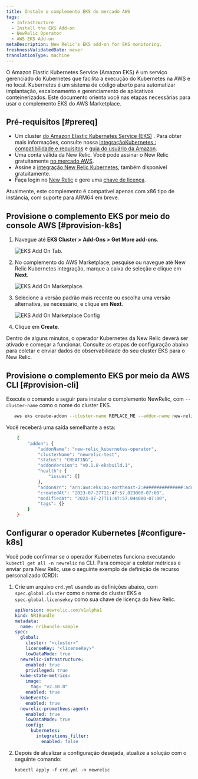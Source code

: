 ```yaml
---
title: Instale o complemento EKS do mercado AWS
tags:
  - Infrastructure
  - Install the EKS Add-on
  - NewRelic Operator
  - AWS EKS Add-on
metaDescription: New Relic's EKS add-on for EKS monitoring.
freshnessValidatedDate: never
translationType: machine
---
```





O Amazon Elastic Kubernetes Service (Amazon EKS) é um serviço gerenciado do Kubernetes que facilita a execução do Kubernetes na AWS e no local. Kubernetes é um sistema de código aberto para automatizar implantação, escalonamento e gerenciamento de aplicativos conteinerizados. Este documento orienta você nas etapas necessárias para usar o complemento EKS do AWS Marketplace.

## Pré-requisitos [#prereq]

* Um cluster [do Amazon Elastic Kubernetes Service (EKS)](https://docs.aws.amazon.com/eks/latest/userguide/what-is-eks.html) . Para obter mais informações, consulte nossa [integraçãoKubernetes : compatibilidade e requisitos](/docs/kubernetes-pixie/kubernetes-integration/get-started/kubernetes-integration-compatibility-requirements/) e [guia do usuário da Amazon](https://docs.aws.amazon.com/eks/latest/userguide/create-cluster.html).
* Uma conta válida da New Relic. Você pode assinar o New Relic gratuitamente [no mercado AWS](https://aws.amazon.com/marketplace/pp/prodview-ov56chowabeb4?sr=0-3&ref_=beagle&applicationId=AWS-Marketplace-Console).
* Assine a [integração New Relic Kubernetes](https://aws.amazon.com/marketplace/pp/prodview-gcywa6keq2ajy?applicationId=AWS-Marketplace-Console&ref_=beagle&sr=0-5), também disponível gratuitamente.
* Faça login no [New Relic](https://one.newrelic.com/) e gere uma [chave de licença](https://one.newrelic.com/api-keys).

<Callout variant="important">
  Atualmente, este complemento é compatível apenas com x86 tipo de instância, com suporte para ARM64 em breve.
</Callout>

## Provisione o complemento EKS por meio do console AWS [#provision-k8s]

1. Navegue até <DoNotTranslate>**EKS Cluster > Add-Ons > Get More add-ons**</DoNotTranslate>.

   <img
     title="eksAddOnTab.png"
     alt="EKS Add On Tab."
     src={eksAddOnTab}
   />

2. No complemento do AWS Marketplace, pesquise ou navegue até New Relic Kubernetes integração, marque a caixa de seleção e clique em <DoNotTranslate>**Next**</DoNotTranslate>.

   <img
     title="eksAddOnMarketplace.png"
     alt="EKS Add On Marketplace."
     src={eksAddOnMarketplace}
   />

3. Selecione a versão padrão mais recente ou escolha uma versão alternativa, se necessário, e clique em <DoNotTranslate>**Next**</DoNotTranslate>.

   <img
     title="eksAddOnMarketplaceConfig.png"
     alt="EKS Add On Marketplace Config"
     src={eksAddOnMarketplaceConfig}
   />

4. Clique em <DoNotTranslate>**Create**</DoNotTranslate>.

Dentro de alguns minutos, o operador Kubernetes da New Relic deverá ser ativado e começar a funcionar. Consulte as etapas de configuração abaixo para coletar e enviar dados de observabilidade do seu cluster EKS para o New Relic.

## Provisione o complemento EKS por meio da AWS CLI [#provision-cli]

Execute o comando a seguir para instalar o complemento NewRelic, com `--cluster-name` como o nome do cluster EKS.

```bash
   aws eks create-addon --cluster-name REPLACE_ME --addon-name new-relic_kubernetes-operator
```

Você receberá uma saída semelhante a esta:

```bash
    {
        "addon": {
            "addonName": "new-relic_kubernetes-operator",
            "clusterName": "newrelic-test",
            "status": "CREATING",
            "addonVersion": "v0.1.8-eksbuild.1",
            "health": {
                "issues": []
            },
            "addonArn": "arn:aws:eks:ap-northeast-2:###############:addon/kubecon2023-127/new-relic_kubernetes-operator/6cc5e7b7-d8f1-5fa0-c668-2bc9727e16b3",
            "createdAt": "2023-07-27T11:47:57.023000-07:00",
            "modifiedAt": "2023-07-27T11:47:57.044000-07:00",
            "tags": {}
        }
    }
```

## Configurar o operador Kubernetes [#configure-k8s]

Você pode confirmar se o operador Kubernetes funciona executando `kubectl get all -n newrelic` na CLI. Para começar a coletar métricas e enviar para New Relic, use o seguinte exemplo de definição de recurso personalizado (CRD):

1. Crie um arquivo `crd.yml` usando as definições abaixo, com `spec.global.cluster` como o nome do cluster EKS e `spec.global.licensekey` como sua chave de licença do New Relic.

   ```yml
   apiVersion: newrelic.com/v1alpha1
   kind: NRIBundle
   metadata:
     name: nribundle-sample
   spec:
     global:
       cluster: "<cluster>"
       licenseKey: "<licenseKey>"
       lowDataMode: true
     newrelic-infrastructure:
       enabled: true
       privileged: true
     kube-state-metrics:
       image:
         tag: "v2.10.0"
       enabled: true
     kubeEvents:
       enabled: true
     newrelic-prometheus-agent:
       enabled: true
       lowDataMode: true
       config:
         kubernetes:
           integrations_filter:
             enabled: false
   ```

2. Depois de atualizar a configuração desejada, atualize a solução com o seguinte comando:

   ```
   kubectl apply -f crd.yml -n newrelic
   ```